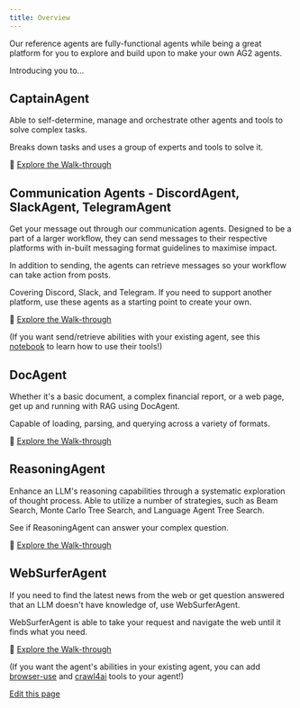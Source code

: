 ```yaml
---
title: Overview
---
```


Our reference agents are fully-functional agents while being a great platform for you to explore and build upon to make your own AG2 agents.

Introducing you to...

## CaptainAgent

Able to self-determine, manage and orchestrate other agents and tools to solve complex tasks.

Breaks down tasks and uses a group of experts and tools to solve it.

🔗 [Explore the Walk-through](/docs/user-guide/reference-agents/captainagent)

## Communication Agents - DiscordAgent, SlackAgent, TelegramAgent

Get your message out through our communication agents. Designed to be a part of a larger workflow, they can send messages to their respective platforms with in-built messaging format guidelines to maximise impact.

In addition to sending, the agents can retrieve messages so your workflow can take action from posts.

Covering Discord, Slack, and Telegram. If you need to support another platform, use these agents as a starting point to create your own.

🔗 [Explore the Walk-through](/docs/user-guide/reference-agents/communication-agents)

(If you want send/retrieve abilities with your existing agent, see this [notebook](/docs/use-cases/notebooks/notebooks/tools_commsplatforms) to learn how to use their tools!)

## DocAgent

Whether it's a basic document, a complex financial report, or a web page, get up and running with RAG using DocAgent.

Capable of loading, parsing, and querying across a variety of formats.

🔗 [Explore the Walk-through](/docs/user-guide/reference-agents/docagent)

## ReasoningAgent

Enhance an LLM's reasoning capabilities through a systematic exploration of thought process. Able to utilize a number of strategies, such as Beam Search, Monte Carlo Tree Search, and Language Agent Tree Search.

See if ReasoningAgent can answer your complex question.

🔗 [Explore the Walk-through](/docs/user-guide/reference-agents/reasoningagent)

## WebSurferAgent

If you need to find the latest news from the web or get question answered that an LLM doesn't have knowledge of, use WebSurferAgent.

WebSurferAgent is able to take your request and navigate the web until it finds what you need.

🔗 [Explore the Walk-through](/docs/user-guide/reference-agents/websurferagent)

(If you want the agent's abilities in your existing agent, you can add [browser-use](/docs/use-cases/notebooks/notebooks/tools_browser_use) and [crawl4ai](/docs/use-cases/notebooks/notebooks/tools_crawl4ai) tools to your agent!)

<div className="edit-url-container">
    <a className="edit-url" href="https://github.com/ag2ai/ag2/edit/main/website/docs/user-guide/reference-agents/index.mdx" target='_blank'><Icon icon="pen" iconType="solid" size="13px"/> Edit this page</a>
</div>
